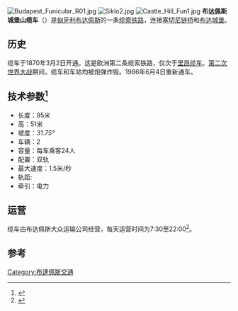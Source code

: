 {{Coord|47|29|52.01|N|19|2|21.44|E|region:HU-BU_type:landmark|display=title}}
[[File:Budapest_Funicular_R01.jpg|thumb]]
[[File:Siklo2.jpg|thumb]]
[[File:Castle_Hill_Fun1.jpg|thumb]]
'''布达佩斯城堡山缆车'''（{{lang-hu|Budavári Sikló}}）是[[匈牙利|匈牙利]][[布达佩斯|布达佩斯]]的一条[[缆索铁路|缆索铁路]]，连接[[塞切尼链桥|塞切尼链桥]]和[[布达城堡|布达城堡]]。

==历史==
缆车于1870年3月2日开通。这是欧洲第二条缆索铁路，仅次于[[里昂缆车|里昂缆车]]。[[第二次世界大战|第二次世界大战]]期间，缆车和车站均被炮弹炸毁。1986年6月4日重新通车。

==技术参数<ref name=funinet>{{cite web | url = http://www.funiculars.net/line.php?id=28 | title = Budavári Sikló | publisher = funiculars.net | accessdate = April 5, 2007 | archive-date = 2017-01-28 | archive-url = https://web.archive.org/web/20170128125543/http://www.funiculars.net/line.php?id=28 | dead-url = yes }}</ref>==
*长度：95米
*高：51米
*坡度：''31.75°''
*车辆：2
*容量：每车乘客24人
*配置：双轨
*最大速度：1.5米/秒
*轨距:{{RailGauge|sg|al=on}}
*牵引：电力

== 运营 ==
缆车由布达佩斯大众运输公司经营，每天运营时间为7:30至22:00<ref name="bkvsched">{{cite web | url = http://www.bkv.hu/english/egyeb/index.html | title = Other Schedules | publisher = BKV | accessdate = April 5, 2007 |archiveurl = https://web.archive.org/web/20070612163843/http://www.bkv.hu/english/egyeb/index.html  |archivedate = June 12, 2007}}</ref>。

==参考==
{{Reflist}}
{{commonscat|Budapest Funicular}}
{{布达佩斯}}
{{DEFAULTSORT:Budapest Castle Hill Funicular}}
[[Category:布達佩斯交通|Category:布達佩斯交通]]
{{Hungary-stub}}